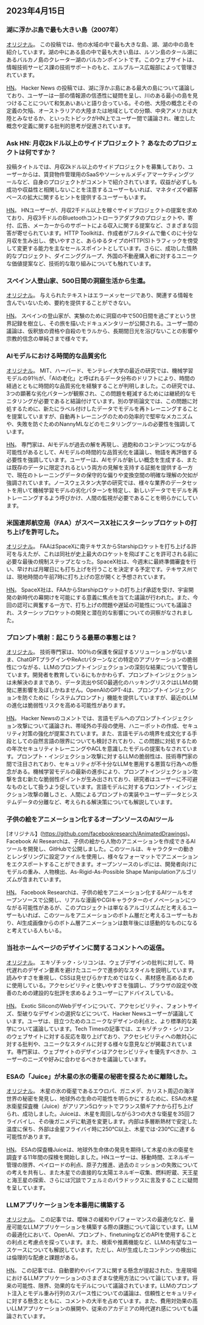 

<CallToAction />

<Steps>

## 2023年4月15日

### 湖に浮かぶ島で最も大きい島（2007年）

[オリジナル](https://www.elbruz.org/special-projects/islands-and-lakes/)。
この投稿では、他の水域の中で最も大きな島、湖、湖の中の島を紹介しています。湖の中にある島の中で最も大きい島は、ルソン島のタール湖にあるバルカノ島のクレーター湖のバルカンポイントです。このウェブサイトは、情報技術サービス課の技術サポートのもと、エルブルース広報部によって管理されています。

[HN](http://news.ycombinator.com/item?id=35567026)。
Hacker News の投稿では、湖に浮かぶ島にある最大の島について議論しており、ユーザーは一部の情報源の信憑性に疑問を呈し、川のある最小の島を見つけることについて和気あいあいと語り合っている。その他、大陸の概念とその定義の欠陥、オーストラリアの大陸または地域としての分類、中央アメリカは大陸とみなせるか、といったトピックがHN上でユーザー間で議論され、確立した概念や定義に関する批判的思考が促進されています。

### Ask HN: 月収2kドル以上のサイドプロジェクト？ あなたのプロジェクトは何ですか？

投稿タイトルでは、月収2kドル以上のサイドプロジェクトを募集しており、ユーザーからは、賃貸物件管理用のSaaSやソーシャルメディアマーケティングツールなど、自身のプロジェクトがコメントで紹介されています。収益が必ずしも成功や収益性と相関しないことを注意するユーザーもいれば、マネタイズや顧客ベースの拡大に関するヒントを提供するユーザーもいます。

[HN](http://news.ycombinator.com/item?id=35567822)。
HNユーザーが、月収2千ドル以上を稼ぐサイドプロジェクトの提案を求めており、月収3千ドルのBluetoothコントローラアダプタのプロジェクトや、寄付、広告、メーカーからのサポートによる収入に関する提案など、さまざまな回答が寄せられています。HTTP Toolkitは、作成者がフルタイムで働くのに十分な月収を生み出し、使いやすさと、あらゆるタイプのHTTP(S)トラフィックを傍受して変更する能力を主なセールスポイントとしています。さらに、成功した情熱的なプロジェクト、ダイニンググループ、外国の不動産購入者に対するユニークな価値提案など、技術的な取り組みについても触れています。

### スペイン人登山家、500日間の洞窟生活から生還。

[オリジナル](https://www.cbc.ca/news/world/spain-cave-500-days-beatriz-flamini-1.6810428)。
与えられたテキストはエラーメッセージであり、関連する情報を含んでいないため、要約を提供することができない。

[HN](http://news.ycombinator.com/item?id=35571481)。
スペインの登山家が、実験のために洞窟の中で500日間を過ごすという世界記録を樹立し、その旅を描いたドキュメンタリーが公開される。ユーザー間の議論は、仮釈放の資格や自殺のモラルから、長期間日光を浴びないことの影響や宗教的信念の単純さまで様々です。

### AIモデルにおける時間的な品質劣化

[オリジナル](https://www.nannyml.com/blog/91-of-ml-perfomance-degrade-in-time)。
MIT、ハーバード、モンテレイ大学の最近の研究では、機械学習モデルの91％が、「AIの老化」と呼ばれるデータ分布のドリフトにより、時間の経過とともに時間的な品質劣化を経験することが判明しました。この研究では、3つの顕著な劣化パターンが観察され、この問題を軽減するためには継続的なモニタリングが必要であると結論付けています。別の学術論文では、この問題に対処するために、新たにラベル付けしたデータでモデルを再トレーニングすることを提案していますが、自動再トレーニングのための効率的で堅牢なメカニズムや、失敗を防ぐためのNannyMLなどのモニタリングツールの必要性を強調しています。

[HN](http://news.ycombinator.com/item?id=35566145)。
専門家は、AIモデルが過去の解を再現し、過飽和のコンテンツにつながる可能性があるとして、AIモデルの時間的な品質劣化を議論し、物語を再評価する必要性を強調しています。ユーザーは、AIモデルが新しい概念を生成する、または既存のデータに限定されるという両方の見解を支持する証拠を提供する一方で、現在のトレーニングデータの保守的な偏りや変換空間の明確な理解の欠如が強調されています。ノースウェスタン大学の研究では、様々な業界のデータセットを用いて機械学習モデルの劣化パターンを特定し、新しいデータでモデルを再トレーニングするよう呼びかけ、人間の監視が必要であることを明らかにしています。

### 米国連邦航空局（FAA）がスペースX社にスターシップロケットの打ち上げを許可した。

[オリジナル](https://arstechnica.com/science/2023/04/green-light-go-spacex-receives-a-launch-license-from-the-faa-for-starship/)。
FAAはSpaceXに南テキサスからStarshipロケットを打ち上げる許可を与えたが、これは同社が史上最大のロケットを飛ばすことを許可される前に必要な最後の規制ステップとなった。SpaceX社は、今週末に最終準備審査を行い、早ければ月曜日にも打ち上げを行うことを決定する予定です。テキサス州では、現地時間の午前7時に打ち上げの窓が開くと予想されています。

[HN](http://news.ycombinator.com/item?id=35575298)。
SpaceX社は、FAAからStarshipロケットの打ち上げ承認を受け、宇宙開発の新時代の幕開けを可能にする意義に焦点を当てた議論が行われた。また、今回の認可に興奮する一方で、打ち上げの問題や遅延の可能性についても議論され、スターシップロケットの開発と潜在的な影響についての洞察がなされました。

### プロンプト噴射：起こりうる最悪の事態とは？

[オリジナル](https://simonwillison.net/2023/Apr/14/worst-that-can-happen/)。
技術専門家は、100％の保護を保証するソリューションがないまま、ChatGPTプラグインやReActパターンなどの特定のアプリケーションの脆弱性につながる、LLMのプロンプトインジェクションの深刻な結果について警告しています。開発者を教育しているにもかかわらず、プロンプトインジェクションは未解決のままであり、データ流出やSEO最適化のハッキングリスクはLLMの開発に悪影響を及ぼしかねません。OpenAIのGPT-4は、プロンプトインジェクションを防ぐために「システムプロンプト」機能を提供していますが、最近のLLMの進化は脆弱性リスクを高める可能性があります。

[HN](http://news.ycombinator.com/item?id=35572290)。
Hacker Newsのコメントでは、言語モデルへのプロンプトインジェクション攻撃について議論され、帯域外の手段の使用、ハニーポットの作成、セキュリティ対策の強化が提案されています。また、言語モデルの境界を成文化する手段としての自然言語の限界についても検討されており、この問題に対処するための年次セキュリティトレーニングやACLを意識したモデルの提案もなされています。プロンプト・インジェクション攻撃に対するLLMの脆弱性は、技術専門家の間で注目されており、セキュリティが不十分なLLMを悪用する悪質な行為への懸念がある。機械学習モデルの最新の進歩により、プロンプトインジェクション攻撃を含む新たな脆弱性ポイントが生み出されており、研究者はユーザーに不可避なものとして扱うよう促しています。言語モデルに対するプロンプト・インジェクション攻撃の難しさと、人間によるプロンプトの実装やユーザーデータとシステムデータの分離など、考えられる解決策についても解説しています。

### 子供の絵をアニメーション化するオープンソースのAIツール

[オリジナル】(https://github.com/facebookresearch/AnimatedDrawings)。
Facebook AI Researchは、子供の絵から人物のアニメーションを作成できるAIツールを開発し、GitHubで公開しました。このツールは、キャラクターの動きとレンダリングに設定ファイルを使用し、様々なフォーマットでアニメーションをエクスポートすることができます。オープンソースのレポには、開発者向けにモデルの重み、人物検出、As-Rigid-As-Possible Shape Manipulationアルゴリズムが含まれています。

[HN](http://news.ycombinator.com/item?id=35565681)。
Facebook Researchは、子供の絵をアニメーション化するAIツールをオープンソースで公開し、リアルな漫画やCGIキャラクターのイノベーションにつながる可能性があるが、このプロジェクトは単なるアルゴリズムだと考えるユーザーもいれば、このツールをアニメーションのボトム層だと考えるユーザーもおり、AI生成画像からのボトム層アニメーションは数年後には感動的なものになると考えている人もいる。

### 当社ホームページのデザインに関するコメントへの返信。

[オリジナル](https://research.exoticsilicon.com/articles/replying_to_comments)。
エキゾチック・シリコンは、ウェブデザインの批判に対して、時代遅れのデザイン要素を避けたユニークで進歩的なスタイルを説明しています。読みやすさを重視し、CSSは見せびらかすためではなく、素材感を高めるために使用している。アクセシビリティと使いやすさを強調し、ブラウザの設定や改善のための建設的な批評を求めるようユーザーにアドバイスしている。

[HN](http://news.ycombinator.com/item?id=35567285)。
Exotic SiliconのWebデザインについて、アクセシビリティ、フォントサイズ、型破りなデザインの選択などについて、Hacker Newsユーザーが議論しています。ユーザは、目立つためのユニークなデザインの利点と、より標準的な美学について議論しています。Tech Timesの記事では、エキゾチック・シリコンのウェブサイトに対する反応を取り上げており、アクセシビリティへの敵対心に対する批判や、ユニークなスタイルに対する様々な意見などが掲載されています。専門家は、ウェブサイトのデザインはアクセシビリティを優先すべきか、ユーザーのニーズや好みに合わせるべきかを議論しています。

### ESAの「Juice」が木星の氷の衛星の秘密を探るために離陸した。

[オリジナル](https://www.esa.int/Science_Exploration/Space_Science/Juice/ESA_s_Juice_lifts_off_on_quest_to_discover_secrets_of_Jupiter_s_icy_moons)。
木星の氷の衛星であるエウロパ、ガニメデ、カリスト周辺の海洋世界の秘密を発見し、地球外の生命の可能性を明らかにするために、ESAの木星氷衛星探査機（Juice）がアリアン5ロケットでフランス領ギアナから打ち上げられ、成功しました。Juiceは、木星を周回しながら3つの大きな衛星を35回フライバイし、その後ガニメデに軌道を変更します。内部は多層断熱材で安定した温度に保ち、外部は金星フライバイ時に250℃以上、木星では-230℃に達する可能性があります。

[HN](http://news.ycombinator.com/item?id=35574177)。
ESAの探査機Juiceは、地球外生命体の発見を期待して木星の氷の衛星を調査する11年間の探検を開始しました。HNユーザーは、移動時間、エネルギー管理の限界、ペイロードの利点、原子力推進、過去のミッションの失敗についての考えを共有し、また木星での直接的な太陽エネルギー収集、燃料貯蔵、天王星と海王星の探索、さらには冗談でフェルミのパラドックスに言及することに疑問を呈しています。

### LLMアプリケーションを本番用に構築する

[オリジナル](https://huyenchip.com/2023/04/11/llm-engineering.html)。
この記事では、曖昧さの緩和やパフォーマンスの最適化など、量産可能なLLMアプリケーションを構築する際の課題について論じています。LLMの最適化において、OpenAI、プロンプト、finetuningなどのAPIを使用することの利点と考慮点を探っています。また、検索や推薦機能など、LLMの有望なユースケースについても解説しています。ただし、AIが生成したコンテンツの検出には倫理的な配慮と課題がある。

[HN](http://news.ycombinator.com/item?id=35565212)。
この記事では、自動要約やバイアスに関する懸念が提起された、生産現場におけるLLMアプリケーションのさまざまな使用方法について論じています。将来の可能性、限界、効果的なモデルについて議論されています。LLMのプロンプト注入とモデル重み行列のスパース性についての議論は、信頼性とセキュリティに対する懸念とともに、コメントの大半を占めています。また、費用対効果の高いLLMアプリケーションの展開や、従来のアカデミアの時代遅れ感についても議論されています。

</Steps>